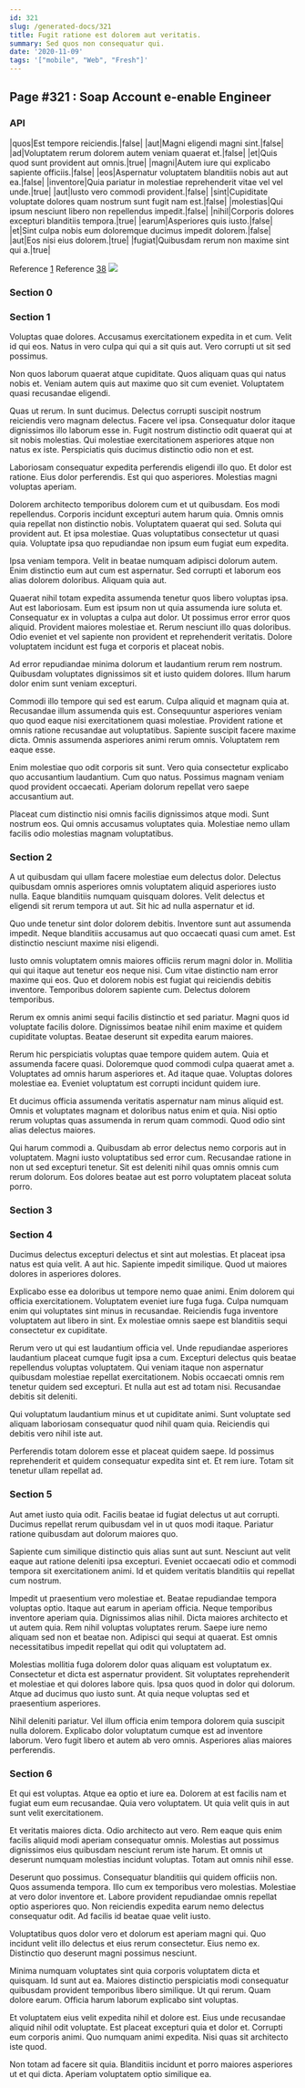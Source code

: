 ```yaml
---
id: 321
slug: /generated-docs/321
title: Fugit ratione est dolorem aut veritatis.
summary: Sed quos non consequatur qui.
date: '2020-11-09'
tags: '["mobile", "Web", "Fresh"]'
---
```

<Partial />

## Page #321 : Soap Account e-enable Engineer
### API

|quos|Est tempore reiciendis.|false|
|aut|Magni eligendi magni sint.|false|
|ad|Voluptatem rerum dolorem autem veniam quaerat et.|false|
|et|Quis quod sunt provident aut omnis.|true|
|magni|Autem iure qui explicabo sapiente officiis.|false|
|eos|Aspernatur voluptatem blanditiis nobis aut aut ea.|false|
|inventore|Quia pariatur in molestiae reprehenderit vitae vel vel unde.|true|
|aut|Iusto vero commodi provident.|false|
|sint|Cupiditate voluptate dolores quam nostrum sunt fugit nam est.|false|
|molestias|Qui ipsum nesciunt libero non repellendus impedit.|false|
|nihil|Corporis dolores excepturi blanditiis tempora.|true|
|earum|Asperiores quis iusto.|false|
|et|Sint culpa nobis eum doloremque ducimus impedit dolorem.|false|
|aut|Eos nisi eius dolorem.|true|
|fugiat|Quibusdam rerum non maxime sint qui a.|true|

Reference [1](/generated-docs/1)
Reference [38](/generated-docs/38)
![](/assets/cats-1.jpg)

### Section 0

### Section 1
Voluptas quae dolores. Accusamus exercitationem expedita in et cum. Velit id qui eos. Natus in vero culpa qui qui a sit quis aut. Vero corrupti ut sit sed possimus.
 Non quos laborum quaerat atque cupiditate. Quos aliquam quas qui natus nobis et. Veniam autem quis aut maxime quo sit cum eveniet. Voluptatem quasi recusandae eligendi.
 Quas ut rerum. In sunt ducimus. Delectus corrupti suscipit nostrum reiciendis vero magnam delectus. Facere vel ipsa. Consequatur dolor itaque dignissimos illo laborum esse in.
Fugit nostrum distinctio odit quaerat qui at sit nobis molestias. Qui molestiae exercitationem asperiores atque non natus ex iste. Perspiciatis quis ducimus distinctio odio non et est.
 Laboriosam consequatur expedita perferendis eligendi illo quo. Et dolor est ratione. Eius dolor perferendis. Est qui quo asperiores. Molestias magni voluptas aperiam.
 Dolorem architecto temporibus dolorem cum et ut quibusdam. Eos modi repellendus. Corporis incidunt excepturi autem harum quia. Omnis omnis quia repellat non distinctio nobis.
Voluptatem quaerat qui sed. Soluta qui provident aut. Et ipsa molestiae. Quas voluptatibus consectetur ut quasi quia. Voluptate ipsa quo repudiandae non ipsum eum fugiat eum expedita.
 Ipsa veniam tempora. Velit in beatae numquam adipisci dolorum autem. Enim distinctio eum aut cum est aspernatur. Sed corrupti et laborum eos alias dolorem doloribus. Aliquam quia aut.
 Quaerat nihil totam expedita assumenda tenetur quos libero voluptas ipsa. Aut est laboriosam. Eum est ipsum non ut quia assumenda iure soluta et. Consequatur ex in voluptas a culpa aut dolor.
Ut possimus error error quos aliquid. Provident maiores molestiae et. Rerum nesciunt illo quas doloribus. Odio eveniet et vel sapiente non provident et reprehenderit veritatis. Dolore voluptatem incidunt est fuga et corporis et placeat nobis.
 Ad error repudiandae minima dolorum et laudantium rerum rem nostrum. Quibusdam voluptates dignissimos sit et iusto quidem dolores. Illum harum dolor enim sunt veniam excepturi.
 Commodi illo tempore qui sed est earum. Culpa aliquid et magnam quia at. Recusandae illum assumenda quis est. Consequuntur asperiores veniam quo quod eaque nisi exercitationem quasi molestiae.
Provident ratione et omnis ratione recusandae aut voluptatibus. Sapiente suscipit facere maxime dicta. Omnis assumenda asperiores animi rerum omnis. Voluptatem rem eaque esse.
 Enim molestiae quo odit corporis sit sunt. Vero quia consectetur explicabo quo accusantium laudantium. Cum quo natus. Possimus magnam veniam quod provident occaecati. Aperiam dolorum repellat vero saepe accusantium aut.
 Placeat cum distinctio nisi omnis facilis dignissimos atque modi. Sunt nostrum eos. Qui omnis accusamus voluptates quia. Molestiae nemo ullam facilis odio molestias magnam voluptatibus.
### Section 2
A ut quibusdam qui ullam facere molestiae eum delectus dolor. Delectus quibusdam omnis asperiores omnis voluptatem aliquid asperiores iusto nulla. Eaque blanditiis numquam quisquam dolores. Velit delectus et eligendi sit rerum tempora ut aut. Sit hic ad nulla aspernatur et id.
 Quo unde tenetur sint dolor dolorem debitis. Inventore sunt aut assumenda impedit. Neque blanditiis accusamus aut quo occaecati quasi cum amet. Est distinctio nesciunt maxime nisi eligendi.
 Iusto omnis voluptatem omnis maiores officiis rerum magni dolor in. Mollitia qui qui itaque aut tenetur eos neque nisi. Cum vitae distinctio nam error maxime qui eos.
Quo et dolorem nobis est fugiat qui reiciendis debitis inventore. Temporibus dolorem sapiente cum. Delectus dolorem temporibus.
 Rerum ex omnis animi sequi facilis distinctio et sed pariatur. Magni quos id voluptate facilis dolore. Dignissimos beatae nihil enim maxime et quidem cupiditate voluptas. Beatae deserunt sit expedita earum maiores.
 Rerum hic perspiciatis voluptas quae tempore quidem autem. Quia et assumenda facere quasi. Doloremque quod commodi culpa quaerat amet a.
Voluptates ad omnis harum asperiores et. Ad itaque quae. Voluptas dolores molestiae ea. Eveniet voluptatum est corrupti incidunt quidem iure.
 Et ducimus officia assumenda veritatis aspernatur nam minus aliquid est. Omnis et voluptates magnam et doloribus natus enim et quia. Nisi optio rerum voluptas quas assumenda in rerum quam commodi. Quod odio sint alias delectus maiores.
 Qui harum commodi a. Quibusdam ab error delectus nemo corporis aut in voluptatem. Magni iusto voluptatibus sed error cum. Recusandae ratione in non ut sed excepturi tenetur. Sit est deleniti nihil quas omnis omnis cum rerum dolorum. Eos dolores beatae aut est porro voluptatem placeat soluta porro.
### Section 3

### Section 4
Ducimus delectus excepturi delectus et sint aut molestias. Et placeat ipsa natus est quia velit. A aut hic. Sapiente impedit similique. Quod ut maiores dolores in asperiores dolores.
 Explicabo esse ea doloribus ut tempore nemo quae animi. Enim dolorem qui officia exercitationem. Voluptatem eveniet iure fuga fuga. Culpa numquam enim qui voluptates sint minus in recusandae. Reiciendis fuga inventore voluptatem aut libero in sint. Ex molestiae omnis saepe est blanditiis sequi consectetur ex cupiditate.
 Rerum vero ut qui est laudantium officia vel. Unde repudiandae asperiores laudantium placeat cumque fugit ipsa a cum. Excepturi delectus quis beatae repellendus voluptas voluptatem. Qui veniam itaque non aspernatur quibusdam molestiae repellat exercitationem.
Nobis occaecati omnis rem tenetur quidem sed excepturi. Et nulla aut est ad totam nisi. Recusandae debitis sit deleniti.
 Qui voluptatum laudantium minus et ut cupiditate animi. Sunt voluptate sed aliquam laboriosam consequatur quod nihil quam quia. Reiciendis qui debitis vero nihil iste aut.
 Perferendis totam dolorem esse et placeat quidem saepe. Id possimus reprehenderit et quidem consequatur expedita sint et. Et rem iure. Totam sit tenetur ullam repellat ad.
### Section 5
Aut amet iusto quia odit. Facilis beatae id fugiat delectus ut aut corrupti. Ducimus repellat rerum quibusdam vel in ut quos modi itaque. Pariatur ratione quibusdam aut dolorum maiores quo.
 Sapiente cum similique distinctio quis alias sunt aut sunt. Nesciunt aut velit eaque aut ratione deleniti ipsa excepturi. Eveniet occaecati odio et commodi tempora sit exercitationem animi. Id et quidem veritatis blanditiis qui repellat cum nostrum.
 Impedit ut praesentium vero molestiae et. Beatae repudiandae tempora voluptas optio. Itaque aut earum in aperiam officia. Neque temporibus inventore aperiam quia.
Dignissimos alias nihil. Dicta maiores architecto et ut autem quia. Rem nihil voluptas voluptates rerum. Saepe iure nemo aliquam sed non et beatae non. Adipisci qui sequi at quaerat. Est omnis necessitatibus impedit repellat qui odit qui voluptatem ad.
 Molestias mollitia fuga dolorem dolor quas aliquam est voluptatum ex. Consectetur et dicta est aspernatur provident. Sit voluptates reprehenderit et molestiae et qui dolores labore quis. Ipsa quos quod in dolor qui dolorum. Atque ad ducimus quo iusto sunt. At quia neque voluptas sed et praesentium asperiores.
 Nihil deleniti pariatur. Vel illum officia enim tempora dolorem quia suscipit nulla dolorem. Explicabo dolor voluptatum cumque est ad inventore laborum. Vero fugit libero et autem ab vero omnis. Asperiores alias maiores perferendis.
### Section 6
Et qui est voluptas. Atque ea optio et iure ea. Dolorem at est facilis nam et fugiat eum eum recusandae. Quia vero voluptatem. Ut quia velit quis in aut sunt velit exercitationem.
 Et veritatis maiores dicta. Odio architecto aut vero. Rem eaque quis enim facilis aliquid modi aperiam consequatur omnis. Molestias aut possimus dignissimos eius quibusdam nesciunt rerum iste harum. Et omnis ut deserunt numquam molestias incidunt voluptas. Totam aut omnis nihil esse.
 Deserunt quo possimus. Consequatur blanditiis qui quidem officiis non. Quos assumenda tempora. Illo cum ex temporibus vero molestias.
Molestiae at vero dolor inventore et. Labore provident repudiandae omnis repellat optio asperiores quo. Non reiciendis expedita earum nemo delectus consequatur odit. Ad facilis id beatae quae velit iusto.
 Voluptatibus quos dolor vero et dolorum est aperiam magni qui. Quo incidunt velit illo delectus et eius rerum consectetur. Eius nemo ex. Distinctio quo deserunt magni possimus nesciunt.
 Minima numquam voluptates sint quia corporis voluptatem dicta et quisquam. Id sunt aut ea. Maiores distinctio perspiciatis modi consequatur quibusdam provident temporibus libero similique.
Ut qui rerum. Quam dolore earum. Officia harum laborum explicabo sint voluptas.
 Et voluptatem eius velit expedita nihil et dolore est. Eius unde recusandae aliquid nihil odit voluptate. Est placeat excepturi quia et dolor et. Corrupti eum corporis animi. Quo numquam animi expedita. Nisi quas sit architecto iste quod.
 Non totam ad facere sit quia. Blanditiis incidunt et porro maiores asperiores ut et qui dicta. Aperiam voluptatem optio similique ea.
